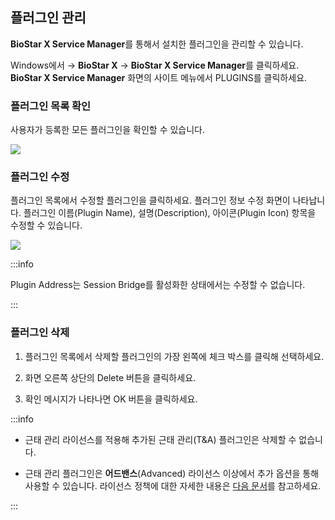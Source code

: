## 플러그인 관리

**BioStar X Service Manager**를 통해서 설치한 플러그인을 관리할 수 있습니다. 

Windows에서 <Start/> → **BioStar X** → **BioStar X Service Manager**를 클릭하세요. **BioStar X Service Manager** 화면의 사이트 메뉴에서 <Cmd>PLUGINS</Cmd>를 클릭하세요.

### 플러그인 목록 확인

사용자가 등록한 모든 플러그인을 확인할 수 있습니다.

<Image src='/img/common/biostarx-sm-plugins-list.png' alone />


### 플러그인 수정

플러그인 목록에서 수정할 플러그인을 클릭하세요. 플러그인 정보 수정 화면이 나타납니다. 플러그인 이름(<Cmd>Plugin Name</Cmd>), 설명(<Cmd>Description</Cmd>), 아이콘(<Cmd>Plugin Icon</Cmd>) 항목을 수정할 수 있습니다.

<Image src='/img/common/biostarx-sm-plugins-list-edit.png' alone />

:::info

<Cmd>Plugin Address</Cmd>는 <Cmd>Session Bridge</Cmd>를 활성화한 상태에서는 수정할 수 없습니다.

:::

### 플러그인 삭제

1. 플러그인 목록에서 삭제할 플러그인의 가장 왼쪽에 체크 박스를 클릭해 선택하세요.

1. 화면 오른쪽 상단의 <IcTrash2 /> <Cmd>Delete</Cmd> 버튼을 클릭하세요.

1. 확인 메시지가 나타나면 <Cmd>OK</Cmd> 버튼을 클릭하세요.

:::info

* 근태 관리 라이선스를 적용해 추가된 근태 관리(T&A) 플러그인은 삭제할 수 없습니다.

* 근태 관리 플러그인은 **어드밴스**(Advanced) 라이선스 이상에서 추가 옵션을 통해 사용할 수 있습니다. 라이선스 정책에 대한 자세한 내용은 [다음 문서](../biostar_x/licensing#features-add-ons)를 참고하세요.

:::

